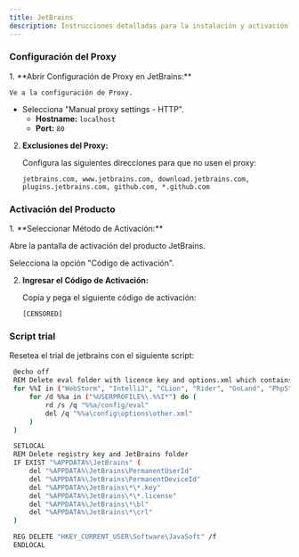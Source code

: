 ```yaml
---
title: JetBrains
description: Instrucciones detalladas para la instalación y activación de productos JetBrains.
---
```


### Configuración del Proxy

<Steps>
1. **Abrir Configuración de Proxy en JetBrains:**


    Ve a la configuración de Proxy.

   - Selecciona "Manual proxy settings - HTTP".
     - **Hostname:** `localhost`
     - **Port:** `80`

2. **Exclusiones del Proxy:**

   Configura las siguientes direcciones para que no usen el proxy:
   ```
   jetbrains.com, www.jetbrains.com, download.jetbrains.com, plugins.jetbrains.com, github.com, *.github.com
   ```
</Steps>

### Activación del Producto

<Steps>
1. **Seleccionar Método de Activación:**

   Abre la pantalla de activación del producto JetBrains.

   Selecciona la opción "Código de activación".

2. **Ingresar el Código de Activación:**

   Copia y pega el siguiente código de activación:
   ```
   [CENSORED]
   ```
</Steps>

### Script trial

Resetea el trial de jetbrains con el siguiente script:

   ```sh
    @echo off
    REM Delete eval folder with licence key and options.xml which contains a reference to it
    for %%I in ("WebStorm", "IntelliJ", "CLion", "Rider", "GoLand", "PhpStorm", "Resharper", "PyCharm") do (
        for /d %%a in ("%USERPROFILE%\.%%I*") do (
            rd /s /q "%%a/config/eval"
            del /q "%%a\config\options\other.xml"
        )
    )

    SETLOCAL
    REM Delete registry key and JetBrains folder
    IF EXIST "%APPDATA%\JetBrains" (
        del "%APPDATA%\JetBrains\PermanentUserId"
        del "%APPDATA%\JetBrains\PermanentDeviceId"
        del "%APPDATA%\JetBrains\*\*.key"
        del "%APPDATA%\JetBrains\*\*.license"
        del "%APPDATA%\JetBrains\*\bl"
        del "%APPDATA%\JetBrains\*\crl"
    )

    REG DELETE "HKEY_CURRENT_USER\Software\JavaSoft" /f
    ENDLOCAL



   ```


